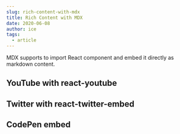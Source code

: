```yaml
---
slug: rich-content-with-mdx
title: Rich Content with MDX
date: 2020-06-08
author: ice
tags:
  - article
---
```


MDX supports to import React component and embed it directly as markdown content.

## YouTube with react-youtube


<p>
  <YouTube videoId={"_L3gNaAVjQ4"} containerClassName={"youtube-container"} />
</p>

## Twitter with react-twitter-embed


<p>
  <TwitterTweetEmbed tweetId={"1284912344225775616"} />
</p>

## CodePen embed


<div>
  <CodePen hash="NWRXNqq" user="ahoward2"/>
</div>